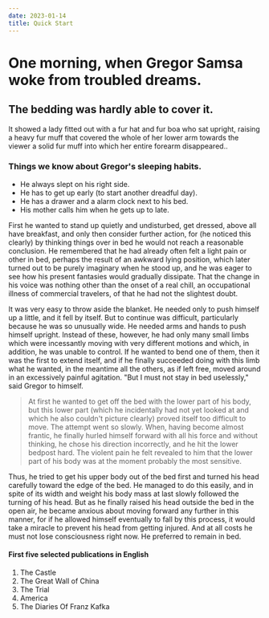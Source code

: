 ```yaml
---
date: 2023-01-14
title: Quick Start
---
```


# One morning, when Gregor Samsa woke from troubled dreams.

## The bedding was hardly able to cover it.

It showed a lady fitted out with a fur hat and fur boa who sat upright, raising a heavy fur muff that covered the whole of her lower arm towards the viewer a solid fur muff into which her entire forearm disappeared..

### Things we know about Gregor's sleeping habits.

- He always slept on his right side.
- He has to get up early (to start another dreadful day).
- He has a drawer and a alarm clock next to his bed.
- His mother calls him when he gets up to late.

First he wanted to stand up quietly and undisturbed, get dressed, above all have breakfast, and only then consider further action, for (he noticed this clearly) by thinking things over in bed he would not reach a reasonable conclusion. He remembered that he had already often felt a light pain or other in bed, perhaps the result of an awkward lying position, which later turned out to be purely imaginary when he stood up, and he was eager to see how his present fantasies would gradually dissipate. That the change in his voice was nothing other than the onset of a real chill, an occupational illness of commercial travelers, of that he had not the slightest doubt.

It was very easy to throw aside the blanket. He needed only to push himself up a little, and it fell by itself. But to continue was difficult, particularly because he was so unusually wide. He needed arms and hands to push himself upright. Instead of these, however, he had only many small limbs which were incessantly moving with very different motions and which, in addition, he was unable to control. If he wanted to bend one of them, then it was the first to extend itself, and if he finally succeeded doing with this limb what he wanted, in the meantime all the others, as if left free, moved around in an excessively painful agitation. "But I must not stay in bed uselessly," said Gregor to himself.

> At first he wanted to get off the bed with the lower part of his body, but this lower part (which he incidentally had not yet looked at and which he also couldn't picture clearly) proved itself too difficult to move. The attempt went so slowly. When, having become almost frantic, he finally hurled himself forward with all his force and without thinking, he chose his direction incorrectly, and he hit the lower bedpost hard. The violent pain he felt revealed to him that the lower part of his body was at the moment probably the most sensitive.

Thus, he tried to get his upper body out of the bed first and turned his head carefully toward the edge of the bed. He managed to do this easily, and in spite of its width and weight his body mass at last slowly followed the turning of his head. But as he finally raised his head outside the bed in the open air, he became anxious about moving forward any further in this manner, for if he allowed himself eventually to fall by this process, it would take a miracle to prevent his head from getting injured. And at all costs he must not lose consciousness right now. He preferred to remain in bed.

#### First five selected publications in English

1. The Castle
2. The Great Wall of China
3. The Trial
4. America
5. The Diaries Of Franz Kafka
